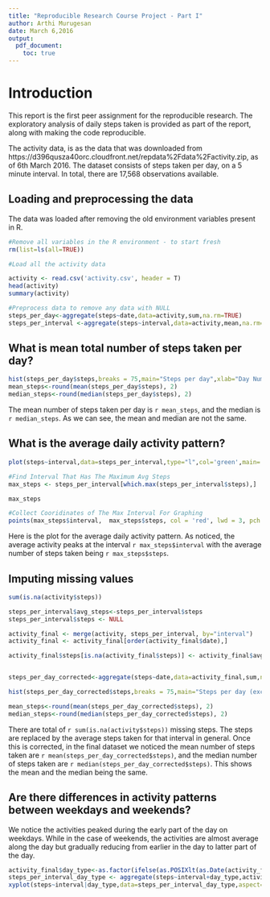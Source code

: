 ```yaml
---
title: "Reproducible Research Course Project - Part I"
author: Arthi Murugesan
date: March 6,2016
output: 
  pdf_document:
    toc: true
---
```

# Introduction

This report is the first peer assignment for the reproducible research. The exploratory analysis of daily steps taken is provided as part of the report, along with making the code reproducible.

The activity data, is as the data that was downloaded from https://d396qusza40orc.cloudfront.net/repdata%2Fdata%2Factivity.zip, as of 6th March 2016. The dataset consists of steps taken per day, on a 5 minute interval. In total, there are 17,568 observations available.

## Loading and preprocessing the data

The data was loaded after removing the old environment variables present in R.
```r

#Remove all variables in the R environment - to start fresh
rm(list=ls(all=TRUE)) 

#Load all the activity data

activity <- read.csv('activity.csv', header = T)
head(activity)
summary(activity)

#Preprocess data to remove any data with NULL
steps_per_day<-aggregate(steps~date,data=activity,sum,na.rm=TRUE)
steps_per_interval <-aggregate(steps~interval,data=activity,mean,na.rm=TRUE)
```


## What is mean total number of steps taken per day?

```r
hist(steps_per_day$steps,breaks = 75,main="Steps per day",xlab="Day Number(in progressing order)", ylab="Steps")
mean_steps<-round(mean(steps_per_day$steps), 2)
median_steps<-round(median(steps_per_day$steps), 2)

```

The mean number of steps taken per day is `r mean_steps`, and the median is `r median_steps`. As we can see, the mean and median are not the same.

## What is the average daily activity pattern?

```r

plot(steps~interval,data=steps_per_interval,type="l",col='green',main='Steps per interval')

#Find Interval That Has The Maximum Avg Steps
max_steps <- steps_per_interval[which.max(steps_per_interval$steps),]

max_steps

#Collect Cooridinates of The Max Interval For Graphing
points(max_steps$interval,  max_steps$steps, col = 'red', lwd = 3, pch = 10)
```

Here is the plot for the average daily activity pattern. As noticed, the average activity peaks at the interval `r max_steps$interval` with the average number of steps taken being `r max_steps$steps`.

## Imputing missing values

```r
sum(is.na(activity$steps))

steps_per_interval$avg_steps<-steps_per_interval$steps
steps_per_interval$steps <- NULL

activity_final <- merge(activity, steps_per_interval, by="interval")
activity_final <- activity_final[order(activity_final$date),]

activity_final$steps[is.na(activity_final$steps)] <- activity_final$avg_steps[is.na(activity_final$steps)]


steps_per_day_corrected<-aggregate(steps~date,data=activity_final,sum,na.rm=TRUE)

hist(steps_per_day_corrected$steps,breaks = 75,main="Steps per day (excluding NA)",xlab="Day Number(in progressing order)", ylab="Steps")

mean_steps<-round(mean(steps_per_day_corrected$steps), 2)
median_steps<-round(median(steps_per_day_corrected$steps), 2)

```
There are total of `r sum(is.na(activity$steps))` missing steps. The steps are replaced by the average steps taken for that interval in general. Once this is corrected, in the final dataset we noticed the mean number of steps taken are `r mean(steps_per_day_corrected$steps)`, and the median number of steps taken are `r median(steps_per_day_corrected$steps)`. This shows the mean and the median being the same.

## Are there differences in activity patterns between weekdays and weekends?

We notice the activities peaked during the early part of the day on weekdays. While in the case of weekends, the activities are almost average along the day but gradually reducing from earlier in the day to latter part of the day.

```r
activity_final$day_type<-as.factor(ifelse(as.POSIXlt(as.Date(activity_final$date))$wday%%6==0,"week end","week day"))
steps_per_interval_day_type <- aggregate(steps~interval+day_type,activity_final,mean)
xyplot(steps~interval|day_type,data=steps_per_interval_day_type,aspect=1/2,type="l",col='red',ylab='No of Steps',xlab="Interval",main='Steps by day type')
```